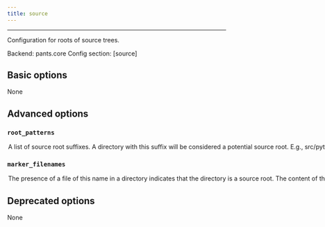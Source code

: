 ```yaml
---
title: source
---
```



---


Configuration for roots of source trees.

Backend: <span className="color--primary">pants.core</span>
Config section: <span className="color--primary">[source]</span>

<span className={styles.options}>

## Basic options

None

## Advanced options


### `root_patterns`

<Option
  cli_repr={`--source-root-patterns="[["pattern1", "pattern2", ...], ["pattern1", "pattern2", ...], ...]"`}
  env_repr='PANTS_SOURCE_ROOT_PATTERNS'
  default_repr={`[\n  "/",\n  "src",\n  "src/python",\n  "src/py",\n  "src/thrift",\n  "src/protobuf",\n  "src/protos",\n  "src/scala",\n  "src/java"\n]`}
>

A list of source root suffixes.

A directory with this suffix will be considered a potential source root. E.g., `src/python` will match `<buildroot>/src/python`, `<buildroot>/project1/src/python` etc.

Prepend a `/` to anchor the match at the buildroot. E.g., `/src/python` will match `<buildroot>/src/python` but not `<buildroot>/project1/src/python`.

A `*` wildcard will match a single path segment, E.g., `src/*` will match `<buildroot>/src/python` and `<buildroot>/src/rust`.

Use `/` to signify that the buildroot itself is a source root.

See https://www.pantsbuild.org/v2.17/docs/source-roots.

</Option>

### `marker_filenames`

<Option
  cli_repr={`--source-marker-filenames="[filename, filename, ...]"`}
  env_repr='PANTS_SOURCE_MARKER_FILENAMES'
  default_repr={`[]`}
>

The presence of a file of this name in a directory indicates that the directory is a source root. The content of the file doesn&#x27;t matter, and may be empty. Useful when you can&#x27;t or don&#x27;t wish to centrally enumerate source roots via `root_patterns`.

</Option>

## Deprecated options

None


</span>